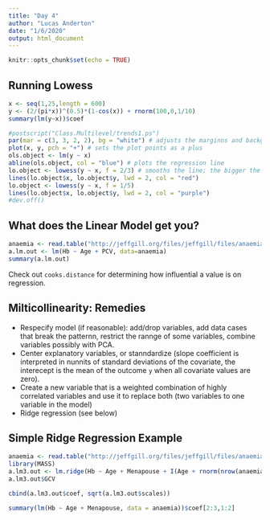 ```yaml
---
title: "Day 4"
author: "Lucas Anderton"
date: "1/6/2020"
output: html_document
---
```


```r
knitr::opts_chunk$set(echo = TRUE)
```

## Running Lowess

```r
x <- seq(1,25,length = 600)
y <- (2/(pi*x))^(0.5)*(1-cos(x)) + rnorm(100,0,1/10)
summary(lm(y~x))$coef

#postscript("Class.Multilevel/trends1.ps")
par(mar = c(3, 3, 2, 2), bg = "white") # adjusts the marginns and background
plot(x, y, pch = "+") # sets the plot points as a plus
ols.object <- lm(y ~ x)
abline(ols.object, col = "blue") # plots the regression line
lo.object <- lowess(y ~ x, f = 2/3) # smooths the line; the bigger the number, the smoother it is
lines(lo.object$x, lo.object$y, lwd = 2, col = "red")
lo.object <- lowess(y ~ x, f = 1/5)
lines(lo.object$x, lo.object$y, lwd = 2, col = "purple")
#dev.off()
```

## What does the Linear Model get you?

```r
anaemia <- read.table("http://jeffgill.org/files/jeffgill/files/anaemia.dat_.txt", header=TRUE, row.names=1)
a.lm.out <- lm(Hb ~ Age + PCV, data=anaemia)
summary(a.lm.out)
```

Check out `cooks.distance` for determining how influential a value is on regression. 

## Milticollinearity: Remedies

- Respecify model (if reasonable): add/drop variables, add data cases that break the patternn, restrict the rannge of some variables, combine variables possibly with PCA. 
- Center explanatory variables, or stanndardize (slope coefficient is interpreted in nunnits of standard deviations of the covariate, the interecept is the mean of the outcome `y` when all covariate values are zero).
- Create a new variable that is a weighted combination of highly correlated variables and use it to replace both (two variables to one variable in the model)
- Ridge regression (see below)

## Simple Ridge Regression Example

```r
anaemia <- read.table("http://jeffgill.org/files/jeffgill/files/anaemia.dat_.txt", header=TRUE, row.names=1)
library(MASS)
a.lm3.out <- lm.ridge(Hb ~ Age + Menapouse + I(Age + rnorm(nrow(anaemia))), data = anaemia)
a.lm3.out$GCV

cbind(a.lm3.out$coef, sqrt(a.lm3.out$scales))

summary(lm(Hb ~ Age + Menapouse, data = anaemia))$coef[2:3,1:2]
```



